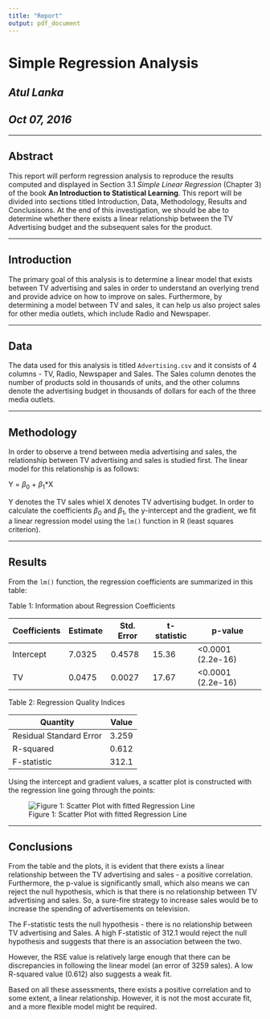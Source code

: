 ```yaml
---
title: "Report"
output: pdf_document
---
```

#                             Simple Regression Analysis
##                                    *Atul Lanka*
##                                   *Oct 07, 2016*

---

## Abstract

This report will perform regression analysis to reproduce the results computed and displayed in Section 3.1 *Simple Linear Regression* (Chapter 3) of the book **An Introduction to Statistical Learning**. This report will be divided into sections titled Introduction, Data, Methodology, Results and Conclusisons. At the end of this investigation, we should be abe to determine whether there exists a linear relationship between the TV Advertising budget and the subsequent sales for the product. 

---

## Introduction

The primary goal of this analysis is to determine a linear model that exists between TV advertising and sales in order to understand an overlying trend and provide advice on how to improve on sales. Furthermore, by determining a model between TV and sales, it can help us also project sales for other media outlets, which include Radio and Newspaper. 

---

## Data

The data used for this analysis is titled `Advertising.csv` and it consists of 4 columns - TV, Radio, Newspaper and Sales. The Sales column denotes the number of products sold in thousands of units, and the other columns denote the advertising budget in thousands of dollars for each of the three media outlets. 

---

## Methodology 

In order to observe a trend between media advertising and sales, the relationship between TV advertising and sales is studied first. The linear model for this relationship is as follows:

Y = $\beta_0$ + $\beta_1$*X

Y denotes the TV sales whiel X denotes TV advertising budget. In order to calculate the coefficients $\beta_0$ and $\beta_1$, the y-intercept and the gradient, we fit a linear regression model using the `lm()` function in R (least squares criterion). 

---

## Results

From the `lm()` function, the regression coefficients are summarized in this table:

Table 1: Information about Regression Coefficients

Coefficients| Estimate | Std. Error | t-statistic | p-value
------------|----------|------------|-------------|---------
Intercept   | 7.0325   | 0.4578     | 15.36       | <0.0001 (2.2e-16)
TV          | 0.0475   | 0.0027     | 17.67       | <0.0001 (2.2e-16)

 
  
Table 2: Regression Quality Indices

Quantity               | Value
-----------------------|-------
Residual Standard Error| 3.259
R-squared              | 0.612
F-statistic            | 312.1

Using the intercept and gradient values, a scatter plot is constructed with the regression line going through the points:

![Figure 1: Scatter Plot with fitted Regression Line](../images/scatterplot-tv-sales.png)

---

## Conclusions

From the table and the plots, it is evident that there exists a linear relationship between the TV advertising and sales - a positive correlation. Furthermore, the p-value is significantly small, which also means we can reject the null hypothesis, which is that there is no relationship between TV advertising and sales. So, a sure-fire strategy to increase sales would be to increase the spending of advertisements on television.  

The F-statistic tests the null hypothesis - there is no relationship between TV advertising and Sales. A high F-statistic of 312.1 would reject the null hypothesis and suggests that there is an association between the two. 

However, the RSE value is relatively large enough that there can be discrepancies in following the linear model (an error of 3259 sales). A low R-squared value (0.612) also suggests a weak fit. 

Based on all these assessments, there exists a positive correlation and to some extent, a linear relationship. However, it is not the most accurate fit, and a more flexible model might be required.




